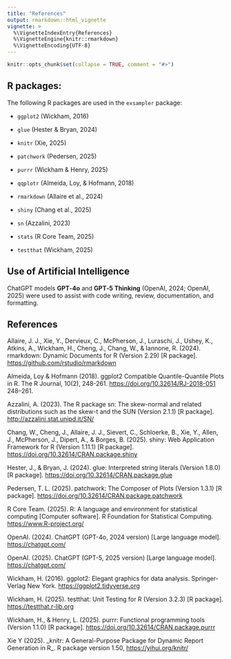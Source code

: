 ```yaml
---
title: "References"
output: rmarkdown::html_vignette
vignette: >
  %\VignetteIndexEntry{References}
  %\VignetteEngine{knitr::rmarkdown}
  %\VignetteEncoding{UTF-8}
---
```


```r
knitr::opts_chunk$set(collapse = TRUE, comment = "#>")
```

## R packages:

The following R packages are used in the `exsampler` package:

-   `ggplot2` (Wickham, 2016)

-   `glue` (Hester & Bryan, 2024)

-   `knitr` (Xie, 2025)

-   `patchwork` (Pedersen, 2025)

-   `purrr` (Wickham & Henry, 2025)

-   `qqplotr` (Almeida, Loy, & Hofmann, 2018)

-   `rmarkdown` (Allaire et al., 2024)

-   `shiny` (Chang et al., 2025)

-   `sn` (Azzalini, 2023)

-   `stats` (R Core Team, 2025)

-   `testthat` (Wickham, 2025)

## Use of Artificial Intelligence

ChatGPT models **GPT‑4o** and **GPT‑5 Thinking** (OpenAI, 2024; OpenAI, 2025) were used to assist with code writing, review, documentation, and formatting.

## **References**

Allaire, J. J., Xie, Y., Dervieux, C., McPherson, J., Luraschi, J., Ushey, K., Atkins, A., Wickham, H., Cheng, J., Chang, W., & Iannone, R. (2024). rmarkdown: Dynamic Documents for R (Version 2.29) [R package]. <https://github.com/rstudio/rmarkdown>

Almeida, Loy & Hofmann (2018). ggplot2 Compatible Quantile-Quantile Plots in R. The R Journal, 10(2), 248-261. <https://doi.org/10.32614/RJ-2018-051> 248--261.

Azzalini, A. (2023). The R package sn: The skew-normal and related distributions such as the skew-t and the SUN (Version 2.1.1) [R package]. <http://azzalini.stat.unipd.it/SN/>

Chang, W., Cheng, J., Allaire, J. J., Sievert, C., Schloerke, B., Xie, Y., Allen, J., McPherson, J., Dipert, A., & Borges, B. (2025). shiny: Web Application Framework for R (Version 1.11.1) [R package]. <https://doi.org/10.32614/CRAN.package.shiny>

Hester, J., & Bryan, J. (2024). glue: Interpreted string literals (Version 1.8.0) [R package]. <https://doi.org/10.32614/CRAN.package.glue>

Pedersen, T. L. (2025). patchwork: The Composer of Plots (Version 1.3.1) [R package]. <https://doi.org/10.32614/CRAN.package.patchwork>

R Core Team. (2025). R: A language and environment for statistical computing [Computer software]. R Foundation for Statistical Computing. <https://www.R-project.org/>

OpenAI. (2024). ChatGPT (GPT-4o, 2024 version) [Large language model]. <https://chatgpt.com/>

OpenAI. (2025). ChatGPT (GPT-5, 2025 version) [Large language model]. <https://chatgpt.com/>

Wickham, H. (2016). ggplot2: Elegant graphics for data analysis. Springer-Verlag New York. <https://ggplot2.tidyverse.org>

Wickham, H. (2025). testthat: Unit Testing for R (Version 3.2.3) [R package]. <https://testthat.r-lib.org>

Wickham, H., & Henry, L. (2025). purrr: Functional programming tools (Version 1.1.0) [R package]. <https://doi.org/10.32614/CRAN.package.purrr>

Xie Y (2025). \_knitr: A General-Purpose Package for Dynamic Report Generation in R\_. R package version 1.50, <https://yihui.org/knitr/>
